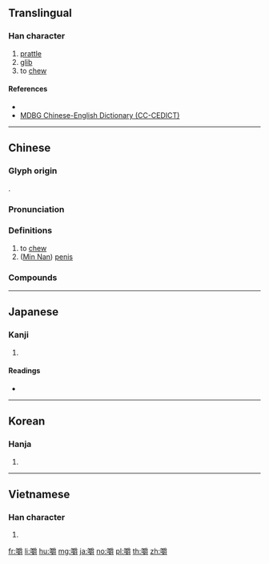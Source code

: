 {{character info/new}}
==Translingual==

===Han character===
{{Han char|rn=30|rad=口|as=18|sn=21|four=62046|canj=RBWI|ids=⿰口爵}}

# [[prattle]]
# [[glib]]
# to [[chew]]

====References====
* {{Han ref|kx=0214.180|dkj=04602|dj=0437.080|hdz=10704.080|uh=56BC|ud=22204|bh=C45A|bd=50266}}
* [http://www.mdbg.net/chindict/chindict.php?page=worddict&wdrst=1&wdqb=%E5%9A%BC MDBG Chinese-English Dictionary (CC-CEDICT)]

----

==Chinese==
{{zh-forms|alt=𪚅}}

===Glyph origin===
{{Han etym}}
{{Han compound|口|爵|ls=psc|c1=s|c2=p}}.

===Pronunciation===
{{zh-pron
|m=jiáo,jué
|m_note=jiáo - vernacular; jué - literary
|c=zoek6,zoek3,ziu6
|h=pfs=
|md=
|mn=xm,zz:chio̍h/qz,tw:chia̍uh/qz,xm,zz:chio̍k
|mn_note=chio̍h/chia̍uh - vernacular; chio̍k - literary
|w=
|mc=y
|oc=y
|cat=v
}}

===Definitions===
{{zh-hanzi}}

# to [[chew]]
# ([[Min Nan]]) [[penis]]

===Compounds===
{{zh-der|嚼用|嚼舌|味同嚼蠟|嚼墨噴紙|屠門大嚼|嚼旃|嚼咬人|嚼菜根|嚼齒|嚼子|咬釘嚼鐵|嚼裹兒|亂嚼舌頭|嚼蛆|倒嚼|嚼穀|嚼舌頭|咀英嚼華|大吃大嚼|嚼舌根|嚼說|嚼蠟|咬嚼|咀嚼肌|咀嚼|咬文嚼字|混嚼舌根|死吃死嚼|摶沙嚼蠟|白嚼人|朵頤大嚼|白嚼蛆|沒嚼頭|望門大嚼|細嚼慢嚥|細嚼|臭嚼|裂眥嚼齒}}

----

==Japanese==

===Kanji===
{{ja-kanji|grade=|rs=口18}}

# {{defn|lang=ja|sort=口18}}

====Readings====
* {{ja-readings|goon=[[ざく]] (zaku)|kanon=[[しゃく]] (shaku)|kun=[[かむ]] (kamu)}}

----

==Korean==

===Hanja===
{{ko-hanja|hangeul=작|rv=jak|mr=chak}}

# {{defn|lang=ko|sort=口18}}

----

==Vietnamese==

===Han character===
{{vi-hantu|tước|rs=口18}}

# {{defn|vi}}

[[fr:嚼]]
[[li:嚼]]
[[hu:嚼]]
[[mg:嚼]]
[[ja:嚼]]
[[no:嚼]]
[[pl:嚼]]
[[th:嚼]]
[[zh:嚼]]